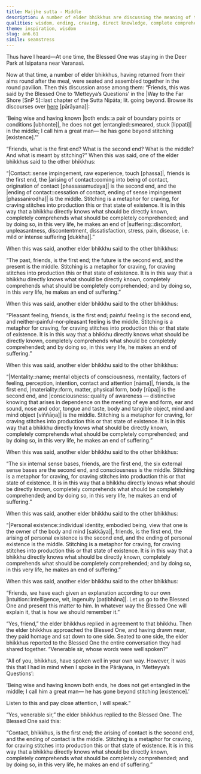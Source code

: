 ```yaml
---
title: Majjhe sutta - Middle
description: A number of elder bhikkhus are discussing the meaning of the Buddha's words from the verse on ‘Metteyya’s Questions’ in the Sutta Nipāta. They each share a well-spoken explanation and then present it to the Buddha, who presents his intended meaning when he spoke those words.
qualities: wisdom, ending, craving, direct knowledge, complete comprehension, inspiration
theme: inspiration, wisdom
slug: an6.61
simile: seamstress
---
```


Thus have I heard—At one time, the Blessed One was staying in the Deer Park at Isipatana near Varanasi.

Now at that time, a number of elder bhikkhus, having returned from their alms round after the meal, were seated and assembled together in the round pavilion. Then this discussion arose among them: “Friends, this was said by the Blessed One to ‘Metteyya’s Questions’ in the |Way to the Far Shore [SnP 5]::last chapter of the Sutta Nipāta; lit. going beyond. Browse its discourses over [here](/snp5) [pārāyana]|:

‘Being wise and having known |both ends::a pair of boundary points or conditions [ubhonte]|,
he does not get |entangled::smeared, stuck [lippati]| in the middle;
I call him a great man—
he has gone beyond stitching [existence].’”

“Friends, what is the first end? What is the second end? What is the middle? And what is meant by stitching?” When this was said, one of the elder bhikkhus said to the other bhikkhus:

“|Contact::sense impingement, raw experience, touch [phassa]|, friends is the first end, the |arising of contact::coming into being of contact, origination of contact [phassasamudaya]| is the second end, and the |ending of contact::cessation of contact, ending of sense impingement [phassanirodha]| is the middle. Stitching is a metaphor for craving, for craving stitches into production this or that state of existence. It is in this way that a bhikkhu directly knows what should be directly known, completely comprehends what should be completely comprehended; and by doing so, in this very life, he makes an end of |suffering::discomfort, unpleasantness, discontentment, dissatisfaction, stress, pain, disease, i.e. mild or intense suffering [dukkha]|.”

When this was said, another elder bhikkhu said to the other bhikkhus:

“The past, friends, is the first end; the future is the second end, and the present is the middle. Stitching is a metaphor for craving, for craving stitches into production this or that state of existence. It is in this way that a bhikkhu directly knows what should be directly known, completely comprehends what should be completely comprehended; and by doing so, in this very life, he makes an end of suffering.”

When this was said, another elder bhikkhu said to the other bhikkhus:

“Pleasant feeling, friends, is the first end; painful feeling is the second end, and neither-painful-nor-pleasant feeling is the middle. Stitching is a metaphor for craving, for craving stitches into production this or that state of existence. It is in this way that a bhikkhu directly knows what should be directly known, completely comprehends what should be completely comprehended; and by doing so, in this very life, he makes an end of suffering.”

When this was said, another elder bhikkhu said to the other bhikkhus:

“|Mentality::name; mental objects of consciousness, mentality, factors of feeling, perception, intention, contact and attention [nāma]|, friends, is the first end, |materiality::form, matter, physical form, body [rūpa]| is the second end, and |consciousness::quality of awareness — distinctive knowing that arises in dependence on the meeting of eye and form, ear and sound, nose and odor, tongue and taste, body and tangible object, mind and mind object [viññāṇa]| is the middle. Stitching is a metaphor for craving, for craving stitches into production this or that state of existence. It is in this way that a bhikkhu directly knows what should be directly known, completely comprehends what should be completely comprehended; and by doing so, in this very life, he makes an end of suffering.”

When this was said, another elder bhikkhu said to the other bhikkhus:

“The six internal sense bases, friends, are the first end, the six external sense bases are the second end, and consciousness is the middle. Stitching is a metaphor for craving, for craving stitches into production this or that state of existence. It is in this way that a bhikkhu directly knows what should be directly known, completely comprehends what should be completely comprehended; and by doing so, in this very life, he makes an end of suffering.”

When this was said, another elder bhikkhu said to the other bhikkhus:

“|Personal existence::individual identity, embodied being, view that one is the owner of the body and mind [sakkāya]|, friends, is the first end, the arising of personal existence is the second end, and the ending of personal existence is the middle. Stitching is a metaphor for craving, for craving stitches into production this or that state of existence. It is in this way that a bhikkhu directly knows what should be directly known, completely comprehends what should be completely comprehended; and by doing so, in this very life, he makes an end of suffering.”

When this was said, another elder bhikkhu said to the other bhikkhus:

“Friends, we have each given an explanation according to our own |intuition::intelligence, wit, ingenuity [paṭibhāna]|. Let us go to the Blessed One and present this matter to him. In whatever way the Blessed One will explain it, that is how we should remember it.”

“Yes, friend,” the elder bhikkhus replied in agreement to that bhikkhu. Then the elder bhikkhus approached the Blessed One, and having drawn near, they paid homage and sat down to one side. Seated to one side, the elder bhikkhus reported to the Blessed One the entire conversation they had shared together. “Venerable sir, whose words were well spoken?”

“All of you, bhikkhus, have spoken well in your own way. However, it was this that I had in mind when I spoke in the Pārāyana, in ‘Metteyya’s Questions’:

‘Being wise and having known both ends,
he does not get entangled in the middle;
I call him a great man—
he has gone beyond stitching [existence].’

Listen to this and pay close attention, I will speak.”

“Yes, venerable sir,” the elder bhikkhus replied to the Blessed One. The Blessed One said this:

“Contact, bhikkhus, is the first end; the arising of contact is the second end, and the ending of contact is the middle. Stitching is a metaphor for craving, for craving stitches into production this or that state of existence. It is in this way that a bhikkhu directly knows what should be directly known, completely comprehends what should be completely comprehended; and by doing so, in this very life, he makes an end of suffering.”